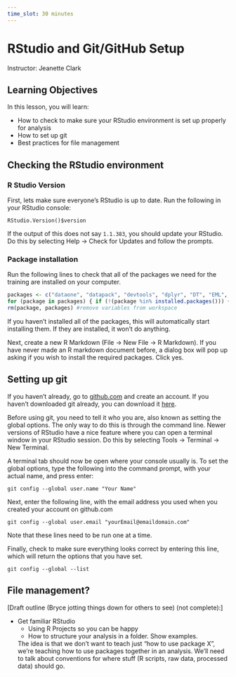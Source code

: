 ```yaml
---
time_slot: 30 minutes
---
```


# RStudio and Git/GitHub Setup

Instructor: Jeanette Clark

## Learning Objectives

In this lesson, you will learn:

- How to check to make sure your RStudio environment is set up properly for analysis
- How to set up git
- Best practices for file management



## Checking the RStudio environment

### R Studio Version

First, lets make sure everyone's RStudio is up to date. Run the following in your RStudio console:

```
RStudio.Version()$version
```

If the output of this does not say `1.1.383`, you should update your RStudio. Do this by selecting Help -> Check for Updates and follow the prompts.

### Package installation

Run the following lines to check that all of the packages we need for the training are installed on your computer.

```r
packages <- c("dataone", "datapack", "devtools", "dplyr", "DT", "EML", "ggplot2", "ggpmisc", "kableExtra", "leaflet", "readxl", "tidyr")
for (package in packages) { if (!(package %in% installed.packages())) { install.packages(package) } }
rm(package, packages) #remove variables from workspace
```

If you haven't installed all of the packages, this will automatically start installing them. If they are installed, it won't do anything.

Next, create a new R Markdown (File -> New File -> R Markdown). If you have never made an R markdown document before, a dialog box will pop up asking if you wish to install the required packages. Click yes.

## Setting up git

If you haven't already, go to [github.com](http://github.com) and create an account. If you haven't downloaded git already, you can download it [here](https://git-scm.com/downloads).


Before using git, you need to tell it who you are, also known as setting the global options. The only way to do this is through the command line. Newer versions of RStudio have a nice feature where you can open a terminal window in your RStudio session. Do this by selecting Tools -> Terminal -> New Terminal.

A terminal tab should now be open where your console usually is. To set the global options, type the following into the command prompt, with your actual name, and press enter:
```
git config --global user.name "Your Name"
```

Next, enter the following line, with the email address you used when you created your account on github.com
```
git config --global user.email "yourEmail@emaildomain.com"
```
Note that these lines need to be run one at a time.

Finally, check to make sure everything looks correct by entering this line, which will return the options that you have set.
```
git config --global --list
```

## File management?

[Draft outline (Bryce jotting things down for others to see) (not complete):]

- Get familiar RStudio
  - Using R Projects so you can be happy
  - How to structure your analysis in a folder. Show examples.
  
  The idea is that we don't want to teach just "how to use package X", we're teaching how to use packages together in an analysis.
  We'll need to talk about conventions for where stuff (R scripts, raw data, processed data) should go.
  

